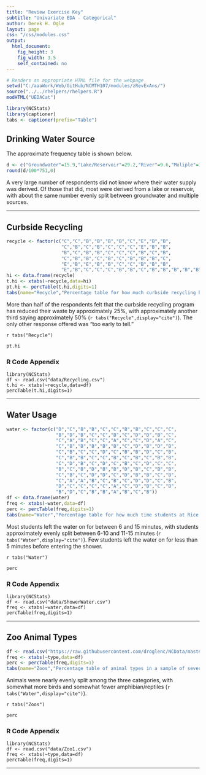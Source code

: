```yaml
---
title: "Review Exercise Key"
subtitle: "Univariate EDA - Categorical"
author: Derek H. Ogle
layout: page
css: "/css/modules.css"
output:
  html_document:
    fig_height: 3
    fig_width: 3.5
    self_contained: no
---
```


```r
# Renders an appropriate HTML file for the webpage
setwd("C:/aaaWork/Web/GitHub/NCMTH107/modules/zRevExAns/")
source("../../rhelpers/rhelpers.R")
modHTML("UEDACat")
```
```r
library(NCStats)
library(captioner)
tabs <- captioner(prefix="Table")

```

## Drinking Water Source

The approximate frequency table is shown below.
```r
d <- c("Groundwater"=15.9,"Lake/Reservoir"=29.2,"River"=9.6,"Muliple"=15.7,"Don't Know"=29.4,"Refused to Answer"=0.2)  
round(d/100*751,0)
```

A very large number of respondents did not know where their water supply was derived.  Of those that did, most were derived from a lake or reservoir, with about the same number evenly split between groundwater and multiple sources.

----

## Curbside Recycling

```r
recycle <- factor(c("C","C","B","B","B","B","C","E","B","B",
                    "C","B","C","B","C","C","C","E","B","B",
                    "B","C","B","B","C","C","C","B","C","B",
                    "C","B","B","C","B","C","B","B","B","C",
                    "E","B","E","B","B","C","C","B","B","B",
                    "E","B","C","C","C","B","B","C","B","B","B","B","B"))
hi <- data.frame(recycle)
t.hi <- xtabs(~recycle,data=hi)
pt.hi <- percTable(t.hi,digits=1)
tabs(name="Recycle","Percentage table for how much curbside recycling has reduced overall refuse. Note that B=25%, C=50%, and E='too early to tell'.")
```

More than half of the respondents felt that the curbside recycling program has reduced their waste by approximately 25%, with approximately another third saying approximately 50% (`r tabs("Recycle",display="cite")`). The only other response offered was "too early to tell."

`r tabs("Recycle")`
```r
pt.hi
```

### R Code Appendix
```
library(NCStats)
df <- read.csv("data/Recycling.csv")
t.hi <- xtabs(~recycle,data=df)
percTable(t.hi,digits=1)
```

----

## Water Usage

```r
water <- factor(c("D","C","B","B","C","C","B","B","C","C","C",
                  "B","D","B","C","C","B","C","D","D","B","C",
                  "C","A","B","C","C","A","C","C","D","A","C",
                  "C","B","B","B","B","B","C","D","B","D","B",
                  "C","B","C","C","D","C","B","B","D","C","B",
                  "C","B","B","C","C","B","C","B","C","B","B",
                  "C","D","B","C","D","C","B","C","D","C","C",
                  "B","C","B","D","B","B","D","B","C","B","B",
                  "C","B","C","D","D","C","D","B","B","C","B",
                  "C","A","A","B","C","B","C","D","D","C","B",
                  "D","C","C","C","C","A","C","D","B","C","B",
                  "B","D","C","B","B","A","B","C","B"))
df <- data.frame(water)
freq <- xtabs(~water,data=df)
perc <- percTable(freq,digits=1)
tabs(name="Water","Percentage table for how much time students at Rice University leave the water on before entering the shower. Note that A=0-5 mins, B=6-10 mins, C=11-15 mins, and D=more than 15 mins.")
```

Most students left the water on for between 6 and 15 minutes, with students approximately evenly split between 6-10 and 11-15 minutes (`r tabs("Water",display="cite")`). Few students left the water on for less than 5 minutes before entering the shower.

`r tabs("Water")`
```r
perc
```

### R Code Appendix
```
library(NCStats)
df <- read.csv("data/ShowerWater.csv")
freq <- xtabs(~water,data=df)
percTable(freq,digits=1)
```

----

## Zoo Animal Types
```r
df <- read.csv("https://raw.githubusercontent.com/droglenc/NCData/master/Zoo1.csv")
freq <- xtabs(~type,data=df)
perc <- percTable(freq,digits=1)
tabs(name="Zoos","Percentage table of animal types in a sample of several national zoos.")
```

Animals were nearly evenly split among the three categories, with somewhat more birds and somewhat fewer amphibian/reptiles (`r tabs("Water",display="cite")`).

`r tabs("Zoos")`
```r
perc
```

### R Code Appendix
```
library(NCStats)
df <- read.csv("data/Zoo1.csv")
freq <- xtabs(~type,data=df)
percTable(freq,digits=1)
```

----
